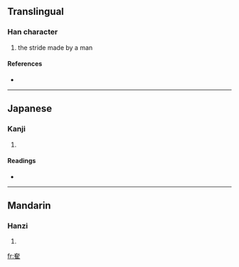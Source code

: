 ==Translingual==

===Han character===
{{Han char|rn=37|rad=大|as=08|sn=11|four=|canj=大人土 (KOG), X大人土 (XKOG)}}

# the stride made by a man

====References====
* {{Han ref|kx=0252.200|dkj=05945|dj=0514.160|hdz=10543.130|uh=595E|ud=22878}}

----

==Japanese==

===Kanji===
{{ja-kanji|grade=|rs=大08}}

# {{defn|Japanese}}

====Readings====
* {{ja-readings|on=[[しゅん]] (shun), [[すい]] (sui), [[よう]] (yō)|kun=[[はばたく]] (habataku)}}

----

==Mandarin==

===Hanzi===
{{cmn-hanzi|pin=[[xùn]] ([[xun4]])|wg=hsün<sup>4</sup>}}

# {{defn|Mandarin}}

[[fr:奞]]
